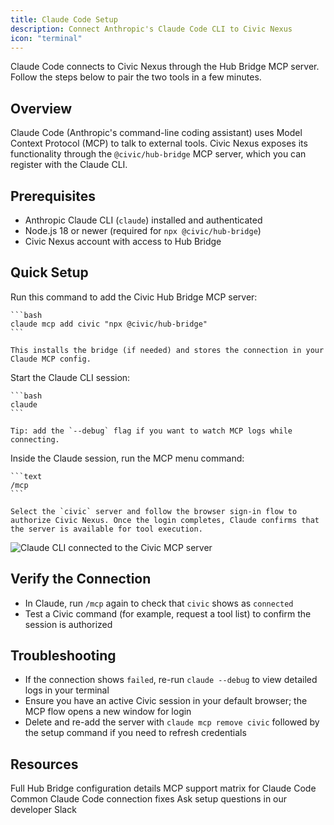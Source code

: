 ```yaml
---
title: Claude Code Setup
description: Connect Anthropic's Claude Code CLI to Civic Nexus
icon: "terminal"
---
```


<Callout icon="terminal" color="blue">
  Claude Code connects to Civic Nexus through the Hub Bridge MCP server. Follow the steps below to pair the two tools in a few minutes.
</Callout>

## Overview

Claude Code (Anthropic's command-line coding assistant) uses Model Context Protocol (MCP) to talk to external tools. Civic Nexus exposes its functionality through the `@civic/hub-bridge` MCP server, which you can register with the Claude CLI.

## Prerequisites

- Anthropic Claude CLI (`claude`) installed and authenticated
- Node.js 18 or newer (required for `npx @civic/hub-bridge`)
- Civic Nexus account with access to Hub Bridge

## Quick Setup

<Steps>
  <Step title="Register the Civic server">
    Run this command to add the Civic Hub Bridge MCP server:

    ```bash
    claude mcp add civic "npx @civic/hub-bridge"
    ```

    This installs the bridge (if needed) and stores the connection in your Claude MCP config.
  </Step>
  <Step title="Launch Claude Code">
    Start the Claude CLI session:

    ```bash
    claude
    ```

    Tip: add the `--debug` flag if you want to watch MCP logs while connecting.
  </Step>
  <Step title="Connect and sign in">
    Inside the Claude session, run the MCP menu command:

    ```text
    /mcp
    ```

    Select the `civic` server and follow the browser sign-in flow to authorize Civic Nexus. Once the login completes, Claude confirms that the server is available for tool execution.
  </Step>
</Steps>

<Frame>
  <img
    src="/images/claude-code.png"
    alt="Claude CLI connected to the Civic MCP server"
    className="image-80 image-rounded"
  />
</Frame>

## Verify the Connection

- In Claude, run `/mcp` again to check that `civic` shows as `connected`
- Test a Civic command (for example, request a tool list) to confirm the session is authorized

## Troubleshooting

- If the connection shows `failed`, re-run `claude --debug` to view detailed logs in your terminal
- Ensure you have an active Civic session in your default browser; the MCP flow opens a new window for login
- Delete and re-add the server with `claude mcp remove civic` followed by the setup command if you need to refresh credentials

## Resources

<CardGroup cols={2}>
  <Card title="Hub Bridge Guide" icon="bridge" href="/nexus/quickstart/hub-bridge">
    Full Hub Bridge configuration details
  </Card>
  <Card title="Client Compatibility" icon="table" href="/nexus/reference/client-compatibility">
    MCP support matrix for Claude Code
  </Card>
  <Card title="Troubleshooting" icon="wrench" href="/nexus/troubleshooting">
    Common Claude Code connection fixes
  </Card>
  <Card title="Get Help" icon="slack" href="https://join.slack.com/t/civic-developers/shared_invite/zt-37tv9fyo7-aDT43mUjOFQwdQFmfZLTRw">
    Ask setup questions in our developer Slack
  </Card>
</CardGroup>
